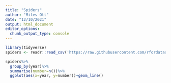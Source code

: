 ```yaml
---
title: "Spiders"
author: "Miles Ott"
date: "12/10/2021"
output: html_document
editor_options: 
  chunk_output_type: console
---
```


```r
library(tidyverse)
spiders <- readr::read_csv('https://raw.githubusercontent.com/rfordatascience/tidytuesday/master/data/2021/2021-12-07/spiders.csv')

```



```r
spiders%>%
  group_by(year)%>%
  summarise(number=n())%>%
  ggplot(aes(x=year, y=number))+geom_line()
```

